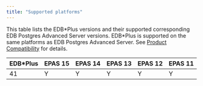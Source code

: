 ```yaml
---
title: "Supported platforms"
---
```


This table lists the EDB\*Plus versions and their supported corresponding EDB Postgres Advanced Server  versions.  EDB\*Plus is supported on the same platforms as EDB Postgres Advanced Server. See [Product Compatibility](https://www.enterprisedb.com/platform-compatibility#epas) for details.

| EDB*Plus | EPAS 15 | EPAS 14 | EPAS 13 | EPAS 12 | EPAS 11 |
| -------- | ------- | ------- | ------- | ------- | ------- |
| 41       | Y       | Y       | Y       | Y       | Y       |


